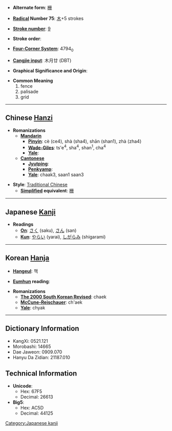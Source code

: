 * '''Alternate form''': [[栅]]

* '''[[Wiktionary:Chinese radical index| Radical]] Number 75''': [[Wiktionary:Chinese radical index 木|木]]+5 strokes

* '''[[Wiktionary:Chinese total strokes index|Stroke number]]''': [[Wiktionary:Chinese total strokes index 9|9]]

* '''Stroke order''': 

* '''[[Wiktionary:Chinese four corner index|Four-Corner System]]''': 4794<sub>0</sub>

* '''[[Wiktionary:Chinese Cangjie index|Cangjie input]]''': 木月廿 (DBT)

* '''Graphical Significance and Origin''': 

* '''Common Meaning'''
*#fence
*# palisade
*# grid


----

== Chinese [[Hanzi]] ==

* '''Romanizations'''
** '''[[Mandarin]]'''
*** '''[[Pinyin]]''': cè (ce4), shà (sha4), shān (shan1), zhà (zha4)
*** '''[[Wade-Giles]]''': ts'e<sup>4</sup>, sha<sup>4</sup>, shan<sup>1</sup>, cha<sup>4</sup>
*** '''[[Yale]]''': 
** '''[[Cantonese]]'''
*** '''[[Jyutping]]''':
*** '''[[Penkyamp]]''': 
*** '''[[Yale]]''': chaak3, saan1 saan3

* '''Style''': [[Traditional Chinese]] 
** '''[[Simplified Chinese|Simplified]] equivalent''': [[栅]]


----

== Japanese [[Kanji]] ==

* '''Readings'''
** '''[[On]]''': [[さく]] (saku), [[さん]] (san)
** '''[[Kun]]''': [[やらい]] (yarai), [[しがらみ]] (shigarami)


----

== Korean [[Hanja]] ==

* '''[[Hangeul]]''': 책

* '''[[Eumhun]] reading''': 

* '''Romanizations'''
** '''[[The 2000 South Korean Revised Romanization|The 2000 South Korean Revised]]''': chaek
** '''[[McCune-Reischauer]]''': ch'aek
** '''[[Yale]]''': chyak

----

== Dictionary Information ==

* KangXi: 0521.121
* Morobashi: 14665
* Dae Jaweon: 0909.070
* Hanyu Da Zidian: 21187.010

== Technical Information ==

* '''Unicode''':
** Hex: 67F5
** Decimal: 26613
* '''Big5''':
** Hex: AC5D
** Decimal: 44125

[[Category:Japanese kanji]]